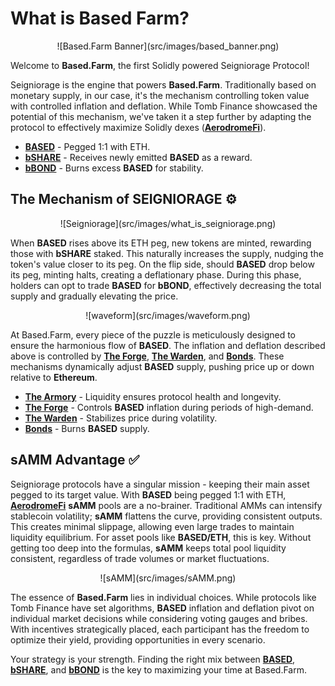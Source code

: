 # What is Based Farm?

<center>
![Based.Farm Banner](src/images/based_banner.png)
</center>

Welcome to **Based.Farm**, the first Solidly powered Seigniorage Protocol!

Seigniorage is the engine that powers **Based.Farm**. Traditionally based on monetary supply, in our case, it's the mechanism controlling token value with controlled inflation and deflation. While Tomb Finance showcased the potential of this mechanism, we've taken it a step further by adapting the protocol to effectively maximize Solidly dexes ([**AerodromeFi**](https://twitter.com/aerodromefi)).

- [**BASED**](http://docs.based.farm/BASED) - Pegged 1:1 with ETH.
- [**bSHARE**](http://docs.based.farm/bSHARE) - Receives newly emitted **BASED** as a reward.
- [**bBOND**](http://docs.based.farm/bBOND) - Burns excess **BASED** for stability.

## The Mechanism of SEIGNIORAGE ⚙️

<center>
![Seigniorage](src/images/what_is_seigniorage.png)
</center>

When **BASED** rises above its ETH peg, new tokens are minted, rewarding those with **bSHARE** staked. This naturally increases the supply, nudging the token's value closer to its peg. On the flip side, should **BASED** drop below its peg, minting halts, creating a deflationary phase. During this phase, holders can opt to trade **BASED** for **bBOND**, effectively decreasing the total supply and gradually elevating the price.

<center>
![waveform](src/images/waveform.png)
</center>

At Based.Farm, every piece of the puzzle is meticulously designed to ensure the harmonious flow of **BASED**. The inflation and deflation described above is controlled by [**The Forge**](http://docs.based.farm/Forge), [**The Warden**](http://docs.based.farm/Warden), and [**Bonds**](http://docs.based.farm/Bonds). These mechanisms dynamically adjust **BASED** supply, pushing price up or down relative to **Ethereum**. 

- [**The Armory**](http://docs.based.farm/Armory) - Liquidity ensures protocol health and longevity.
- [**The Forge**](http://docs.based.farm/Forge) - Controls **BASED** inflation during periods of high-demand.
- [**The Warden**](http://docs.based.farm/Warden) - Stabilizes price during volatility.
- [**Bonds**](http://docs.based.farm/Bonds) - Burns **BASED** supply.

## sAMM Advantage ✅

Seigniorage protocols have a singular mission - keeping their main asset pegged to its target value. With **BASED** being pegged 1:1 with ETH, [**AerodromeFi**](https://twitter.com/aerodromefi) **sAMM** pools are a no-brainer. Traditional AMMs can intensify stablecoin volatility; **sAMM** flattens the curve, providing consistent outputs. This creates minimal slippage, allowing even large trades to maintain liquidity equilibrium. For asset pools like **BASED/ETH**, this is key. Without getting too deep into the formulas, **sAMM** keeps total pool liquidity consistent, regardless of trade volumes or market fluctuations.

<center>
![sAMM](src/images/sAMM.png)
</center>

The essence of **Based.Farm** lies in individual choices. While protocols like Tomb Finance have set algorithms, **BASED** inflation and deflation pivot on individual market decisions while considering voting gauges and bribes. With incentives strategically placed, each participant has the freedom to optimize their yield, providing opportunities in every scenario.

Your strategy is your strength. Finding the right mix between [**BASED**](http://docs.based.farm/BASED), [**bSHARE**](http://docs.based.farm/bSHARE), and [**bBOND**](http://docs.based.farm/bBOND) is the key to maximizing your time at Based.Farm. 